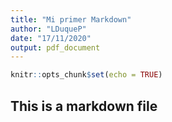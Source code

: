 ```yaml
---
title: "Mi primer Markdown"
author: "LDuqueP"
date: "17/11/2020"
output: pdf_document
---
```


```r
knitr::opts_chunk$set(echo = TRUE)
```

## This is a markdown file



